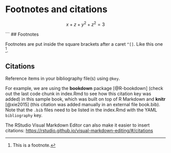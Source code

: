 # Footnotes and citations

\begin{equation} 
  f\left(k\right) = \binom{n}{k} p^k\left(1-p\right)^{n-k} (\#eq:hola)
\end{equation}

\begin{align}
y^2 - z^2 &= 1 \\
+
(x + z &= 2)
\end{align}

$$x+z+y^2+z^2=3$$

```
## Footnotes

Footnotes are put inside the square brackets after a caret `^[]`. Like this one [^04-citations-1].

[^04-citations-1]: This is a footnote.

## Citations

Reference items in your bibliography file(s) using `@key`.

For example, we are using the **bookdown** package [@R-bookdown] (check out the last code chunk in index.Rmd to see how this citation key was added) in this sample book, which was built on top of R Markdown and **knitr** [@xie2015] (this citation was added manually in an external file book.bib). Note that the `.bib` files need to be listed in the index.Rmd with the YAML `bibliography` key.

The RStudio Visual Markdown Editor can also make it easier to insert citations: <https://rstudio.github.io/visual-markdown-editing/#/citations>
